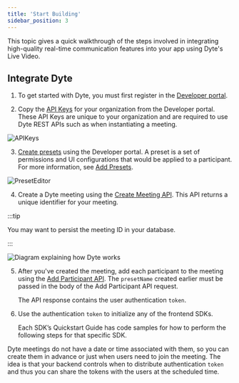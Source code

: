 ```yaml
---
title: 'Start Building'
sidebar_position: 3
---
```


This topic gives a quick walkthrough of the steps involved in integrating high-quality real-time
communication features into your app using Dyte's Live Video.

## Integrate Dyte

1. To get started with Dyte, you must first register in the
   [Developer portal](https://dev.dyte.io).

2. Copy the [API Keys](https://dev.dyte.io/apikeys) for your organization from
   the Developer portal. These API Keys are unique to your organization and are
   required to use Dyte REST APIs such as when instantiating a meeting.

![APIKeys](/static/home/api-keys.png)

3. [Create presets](https://dev.dyte.io/roles-presets) using the Developer
   portal. A preset is a set of permissions and UI configurations that would be
   applied to a participant. For more information, see [Add Presets](/guides/presets/add-presets).

![PresetEditor](/static/home/create-preset.png)

4. Create a Dyte meeting using the
   [Create Meeting API](/api#/operations/create_meeting). This API returns a
   unique identifier for your meeting. <br/>

:::tip

You may want to persist the meeting ID in your database.

:::

![Diagram explaining how Dyte works](/static/home/how-dyte-works-v2.png)

5. After you've created the meeting, add each participant to the meeting using
   the [Add Participant API](/api#/operations/add_participant). The `presetName`
   created earlier must be passed in the body of the Add Participant API
   request.

   The API response contains the user authentication `token`.

6. Use the authentication `token` to initialize any of the frontend SDKs.

   Each SDK’s Quickstart Guide has code samples for how to perform the following steps for that specific SDK.

Dyte meetings do not have a date or time associated with them, so you can create
them in advance or just when users need to join the meeting. The idea is that
your backend controls when to distribute authentication `token` and thus you can share the
tokens with the users at the scheduled time.
